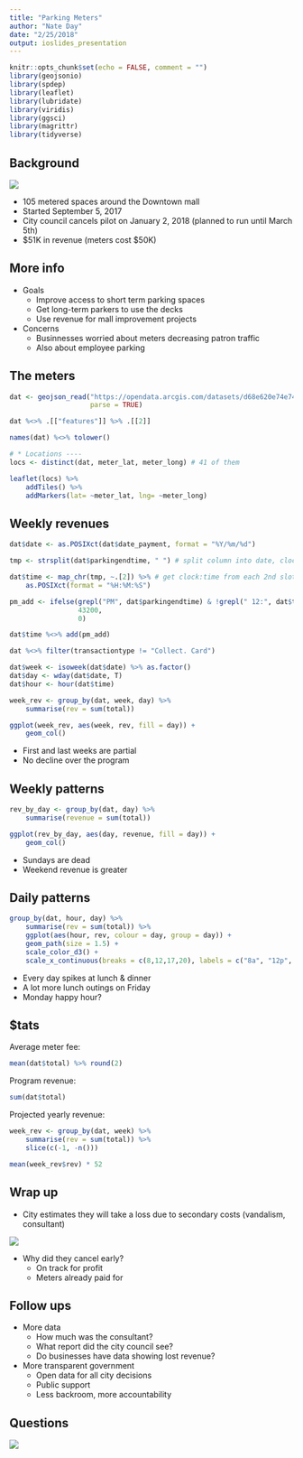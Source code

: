 ```yaml
---
title: "Parking Meters"
author: "Nate Day"
date: "2/25/2018"
output: ioslides_presentation
---
```


```r
knitr::opts_chunk$set(echo = FALSE, comment = "")
library(geojsonio)
library(spdep)
library(leaflet)
library(lubridate)
library(viridis)
library(ggsci)
library(magrittr)
library(tidyverse)
```

## Background


![](img/cool_park.gif)

- 105 metered spaces around the Downtown mall
- Started September 5, 2017
- City council cancels pilot on January 2, 2018 (planned to run until March 5th)
- \$51K in revenue (meters cost \$50K)


## More info

- Goals
    - Improve access to short term parking spaces
    - Get long-term parkers to use the decks
    - Use revenue for mall improvement projects
    
- Concerns
    - Businnesses worried about meters decreasing patron traffic
    - Also about employee parking

## The meters

```r
dat <- geojson_read("https://opendata.arcgis.com/datasets/d68e620e74e74ec1bd0184971e82ffaa_15.geojson",
                    parse = TRUE)

dat %<>% .[["features"]] %>% .[[2]]

names(dat) %<>% tolower()

# * Locations ----
locs <- distinct(dat, meter_lat, meter_long) # 41 of them

leaflet(locs) %>%
    addTiles() %>%
    addMarkers(lat= ~meter_lat, lng= ~meter_long)

```

## Weekly revenues

```r
dat$date <- as.POSIXct(dat$date_payment, format = "%Y/%m/%d")

tmp <- strsplit(dat$parkingendtime, " ") # split column into date, clock:time, AM/PM parts

dat$time <- map_chr(tmp, ~.[2]) %>% # get clock:time from each 2nd slot
    as.POSIXct(format = "%H:%M:%S")

pm_add <- ifelse(grepl("PM", dat$parkingendtime) & !grepl(" 12:", dat$time), #
                 43200,
                 0)

dat$time %<>% add(pm_add)

dat %<>% filter(transactiontype != "Collect. Card")

dat$week <- isoweek(dat$date) %>% as.factor()
dat$day <- wday(dat$date, T)
dat$hour <- hour(dat$time)

week_rev <- group_by(dat, week, day) %>%
    summarise(rev = sum(total))

ggplot(week_rev, aes(week, rev, fill = day)) +
    geom_col()
```

- First and last weeks are partial
- No decline over the program

## Weekly patterns

```r
rev_by_day <- group_by(dat, day) %>% 
    summarise(revenue = sum(total))

ggplot(rev_by_day, aes(day, revenue, fill = day)) +
    geom_col()
```

- Sundays are dead
- Weekend revenue is greater

## Daily patterns

```r
group_by(dat, hour, day) %>%
    summarise(rev = sum(total)) %>%
    ggplot(aes(hour, rev, colour = day, group = day)) +
    geom_path(size = 1.5) +
    scale_color_d3() +
    scale_x_continuous(breaks = c(8,12,17,20), labels = c("8a", "12p", "5p", "8p"))
```

- Every day spikes at lunch & dinner
- A lot more lunch outings on Friday
- Monday happy hour?

## \$tats

Average meter fee:

```r
mean(dat$total) %>% round(2)
```

Program revenue: 

```r
sum(dat$total)
```

Projected yearly revenue:
```r
week_rev <- group_by(dat, week) %>%
    summarise(rev = sum(total)) %>%
    slice(c(-1, -n()))

mean(week_rev$rev) * 52
```

## Wrap up

- City estimates they will take a loss due to secondary costs (vandalism, consultant)

![](img/wtf.gif)

- Why did they cancel early?
    - On track for profit
    - Meters already paid for

## Follow ups

- More data 
    - How much was the consultant?
    - What report did the city council see?
    - Do businesses have data showing lost revenue?
    
- More transparent government
    - Open data for all city decisions
    - Public support
    - Less backroom, more accountability
    
## Questions

![](img/questions.gif)
